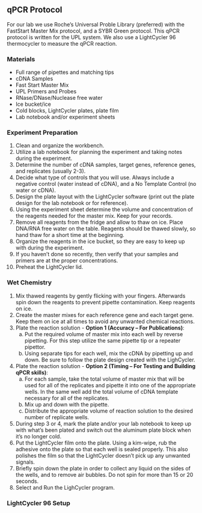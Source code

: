 ## qPCR Protocol {#qpcr_protocol}

For our lab we use Roche’s Universal Proble Library (preferred) with the FastStart Master Mix protocol, and a SYBR Green protocol. This qPCR protocol is written for the UPL system.  We also use a LightCycler 96 thermocycler to measure the qPCR reaction.

### Materials

* Full range of pipettes and matching tips
* cDNA Samples
* Fast Start Master Mix
* UPL Primers and Probes
* RNase/DNase/Nuclease free water
* Ice bucket/ice
* Cold blocks, LightCycler plates, plate film
* Lab notebook and/or experiment sheets


### Experiment Preparation

1.  Clean and organize the workbench.
2.  Utilize a lab notebook for planning the experiment and taking notes during the experiment.
3.	Determine the number of cDNA samples, target genes, reference genes, and replicates (usually 2-3).
4.	Decide what type of controls that you will use.  Always include a negative control (water instead of cDNA), and a No Template Control (no water or cDNA).
5.	Design the plate layout with the LightCycler software (print out the plate design for the lab notebook or for reference).
6.	Using the experiment sheet determine the volume and concentration of the reagents needed for the master mix.  Keep for your records. 
7.	Remove all reagents from the fridge and allow to thaw on ice.  Place DNA/RNA free water on the table.  Reagents should be thawed slowly, so hand thaw for a short time at the beginning.
8.	Organize the reagents in the ice bucket, so they are easy to keep up with during the experiment.
9.	If you haven’t done so recently, then verify that your samples and primers are at the proper concentrations.
10.	Preheat the LightCycler lid.


### Wet Chemistry

1.	Mix thawed reagents by gently flicking with your fingers.  Afterwards spin down the reagents to prevent pipette contamination.  Keep reagents on ice.
2.	Create the master mixes for each reference gene and each target gene.  Keep them on ice at all times to avoid any unwanted chemical reactions.
3.  Plate the reaction solution - **Option 1 (Accuracy – For Publications)**:
    a.	Put the required volume of master mix into each well by reverse pipetting.  For this step utilize the same pipette tip or a repeater pipettor.
    b.	Using separate tips for each well, mix the cDNA by pipetting up and down.  Be sure to follow the plate design created with the LighCycler.
4.  Plate the reaction solution - **Option 2 (Timing – For Testing and Building qPCR skills)**:  
    a.	For each sample, take the total volume of master mix that will be used for all of the replicates and pipette it into one of the appropriate wells.  In the same well add the total volume of cDNA template necessary for all of the replicates.
    b.	Mix up and down with the pipette.
    c.	Distribute the appropriate volume of reaction solution to the desired number of replicate wells.
5.	During step 3 or 4, mark the plate and/or your lab notebook to keep up with what’s been plated and switch out the aluminum plate block when it’s no longer cold.
6.	Put the LightCycler film onto the plate.  Using a kim-wipe, rub the adhesive onto the plate so that each well is sealed properly.  This also polishes the film so that the LightCycler doesn’t pick up any unwanted signals.
7.	Briefly spin down the plate in order to collect any liquid on the sides of the wells, and to remove air bubbles.  Do not spin for more than 15 or 20 seconds.
8.	Select and Run the LighCycler program.


### LightCycler 96 Setup